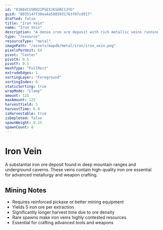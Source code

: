 ```yaml
---
id: "01K6VCVSRH21PSEXJKSGRC1JYG"
guid: "8035147f30ea4a5885931763f07cd917"
drafted: false
title: "Iron Vein"
name: "Iron Vein"
description: "A dense iron ore deposit with rich metallic veins running through granite"
type: "resource"
resourceType: "metal"
imagePath: "/assets/mapdb/metal/iron/iron_vein.png"
pixelsPerUnit: 64
pivot: "Center"
pivotX: 0.5
pivotY: 0.5
meshType: "FullRect"
extrudeEdges: 1
sortingLayer: "Foreground"
sortingIndex: 0
staticSorting: true
wrapMode: "Clamp"
amount: 125
maxAmount: 125
harvestYield: 5
harvestTime: 6.0
isHarvestable: true
isDepleted: false
spawnWeight: 0.15
spawnCount: 8
---
```



# Iron Vein

A substantial iron ore deposit found in deep mountain ranges and underground caverns. These veins contain high-quality iron ore essential for advanced metallurgy and weapon crafting.

<MapDBPanel data={frontmatter} />

<Adsense />

## Mining Notes
- Requires reinforced pickaxe or better mining equipment
- Yields 5 iron ore per extraction
- Significantly longer harvest time due to ore density
- Rare spawns make iron veins highly contested resources
- Essential for crafting advanced tools and weapons